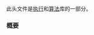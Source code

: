 {{cpp/header/title|execution|notes={{mark c++17}}}}
{{cpp/header/navbar}}

此头文件是[[cpp/execution|执行]]和[[cpp/algorithm|算法]]库的一部分。

{{dsc begin}}
{{dsc h1 | 类}}
{{dsc inc | cpp/algorithm/dsc is_execution_policy }}
{{dsc namespace | std::execution }}
{{dsc inc | cpp/algorithm/dsc execution_policy_tag_t }}
{{dsc h1 | 常量}}
{{dsc namespace | std::execution }}
{{dsc inc | cpp/algorithm/dsc execution_policy_tag }}
{{dsc end}}

{{todo|links to execution library subpages}}

===概要===
{{cpp/synopsis/execution}}

{{langlinks|en|es|ja}}